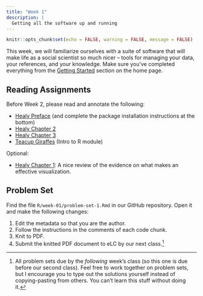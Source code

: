 ```yaml
---
title: "Week 1"
description: |
  Getting all the software up and running
---
```


```r
knitr::opts_chunk$set(echo = FALSE, warning = FALSE, message = FALSE)
```

This week, we will familiarize ourselves with a suite of software that will make life as a social scientist so much nicer -- tools for managing your data, your references, and your knowledge. Make sure you've completed everything from the [Getting Started](index.html#getting-started) section on the home page.

## Reading Assignments

Before Week 2, please read and annotate the following:

- [Healy Preface](https://socviz.co/index.html#preface) (and complete the package installation instructions at the bottom)
- [Healy Chapter 2](https://socviz.co/gettingstarted.html)
- [Healy Chapter 3](https://socviz.co/makeplot.html#makeplot)
- [Teacup Giraffes](https://tinystats.github.io/teacups-giraffes-and-statistics/index.html) (Intro to R module)

Optional:

- [Healy Chapter 1](https://socviz.co/lookatdata.html): A nice review of the evidence on what makes an effective visualization.

## Problem Set

Find the file `R/week-01/problem-set-1.Rmd` in our GitHub repository. Open it and make the following changes:

1. Edit the metadata so that you are the author.
2. Follow the instructions in the comments of each code chunk.
3. Knit to PDF.
4. Submit the knitted PDF document to eLC by our next class.[^1]

[^1]: All problem sets due by the *following* week's class (so this one is due before our second class). Feel free to work together on problem sets, but I encourage you to type out the solutions yourself instead of copying-pasting from others. You can't learn this stuff without doing it. 